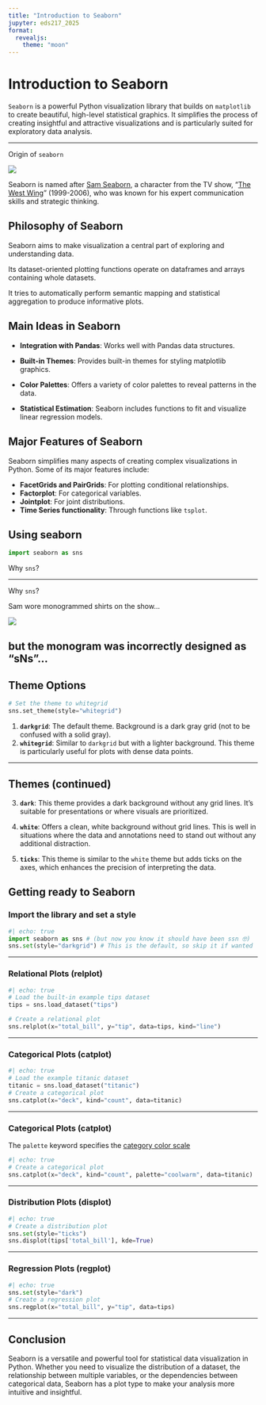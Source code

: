 ```yaml
---
title: "Introduction to Seaborn"
jupyter: eds217_2025
format: 
  revealjs:
    theme: "moon"
---
```


# Introduction to Seaborn

`Seaborn` is a powerful Python visualization library that builds on `matplotlib` to create beautiful, high-level statistical graphics. It simplifies the process of creating insightful and attractive visualizations and is particularly suited for exploratory data analysis.

---

Origin of `seaborn`

![](https://alchetron.com/cdn/sam-seaborn-db05da4e-4f95-494c-84c2-4dad51a0014-resize-750.jpeg)

Seaborn is named after [Sam Seaborn](https://en.wikipedia.org/wiki/Sam_Seaborn), a character from the TV show, "[The West Wing](https://en.wikipedia.org/wiki/The_West_Wing)" (1999-2006), who was known for his expert communication skills and strategic thinking.

## Philosophy of Seaborn

Seaborn aims to make visualization a central part of exploring and understanding data. 

Its dataset-oriented plotting functions operate on dataframes and arrays containing whole datasets. 

It tries to automatically perform semantic mapping and statistical aggregation to produce informative plots.

## Main Ideas in Seaborn


- **Integration with Pandas**: Works well with Pandas data structures.

- **Built-in Themes**: Provides built-in themes for styling matplotlib graphics.

- **Color Palettes**: Offers a variety of color palettes to reveal patterns in the data.

- **Statistical Estimation**: Seaborn includes functions to fit and visualize linear regression models.



## Major Features of Seaborn

Seaborn simplifies many aspects of creating complex visualizations in Python. Some of its major features include:

- **FacetGrids and PairGrids**: For plotting conditional relationships.
- **Factorplot**: For categorical variables.
- **Jointplot**: For joint distributions.
- **Time Series functionality**: Through functions like `tsplot`.

## Using seaborn

```python
import seaborn as sns
```
Why `sns`?

---

Why `sns`?

Sam wore monogrammed shirts on the show... 

![](assets/SNS.png)

but the monogram was incorrectly designed as "sNs"... 
---

## Theme Options

```python
# Set the theme to whitegrid
sns.set_theme(style="whitegrid")
```
1. **`darkgrid`**: The default theme. Background is a dark gray grid (not to be confused with a solid gray).
2. **`whitegrid`**: Similar to `darkgrid` but with a lighter background. This theme is particularly useful for plots with dense data points. 

--- 

## Themes (continued)
3. **`dark`**: This theme provides a dark background without any grid lines. It’s suitable for presentations or where visuals are prioritized.
4. **`white`**: Offers a clean, white background without grid lines. This is well in situations where the data and annotations need to stand out without any additional distraction.


5. **`ticks`**: This theme is similar to the `white` theme but adds ticks on the axes, which enhances the precision of interpreting the data. 

## Getting ready to Seaborn

### Import the library and set a style

```python
#| echo: true
import seaborn as sns # (but now you know it should have been ssn 🤓)
sns.set(style="darkgrid") # This is the default, so skip it if wanted
```

---

### Relational Plots (relplot)

```python
#| echo: true
# Load the built-in example tips dataset
tips = sns.load_dataset("tips")

# Create a relational plot
sns.relplot(x="total_bill", y="tip", data=tips, kind="line")
```

---

### Categorical Plots (catplot)

```python
#| echo: true
# Load the example titanic dataset
titanic = sns.load_dataset("titanic")
# Create a categorical plot
sns.catplot(x="deck", kind="count", data=titanic)
```

---

### Categorical Plots (catplot)

The `palette` keyword specifies the [category color scale](https://seaborn.pydata.org/tutorial/color_palettes.html)

```python
#| echo: true
# Create a categorical plot
sns.catplot(x="deck", kind="count", palette="coolwarm", data=titanic)
```

---

### Distribution Plots (displot)

```python
#| echo: true
# Create a distribution plot
sns.set(style="ticks") 
sns.displot(tips['total_bill'], kde=True)
```

---

### Regression Plots (regplot)

```python
#| echo: true
sns.set(style="dark") 
# Create a regression plot
sns.regplot(x="total_bill", y="tip", data=tips)
```

---

## Conclusion

Seaborn is a versatile and powerful tool for statistical data visualization in Python. Whether you need to visualize the distribution of a dataset, the relationship between multiple variables, or the dependencies between categorical data, Seaborn has a plot type to make your analysis more intuitive and insightful.
